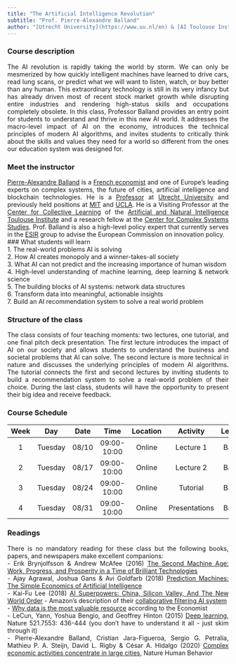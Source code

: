 ```yaml
---
title: "The Artificial Intelligence Revolution"
subtitle: "Prof. Pierre-Alexandre Balland"
author: "[Utrecht University](https://www.uu.nl/en) & [AI Toulouse Institute](https://en.univ-toulouse.fr/aniti)"
---
```


<style>
body {
text-align: justify}
</style>

### Course description  
The AI revolution is rapidly taking the world by storm. We can only be mesmerized by how quickly intelligent machines have learned to drive cars, read lung scans, or predict what we will want to listen, watch, or buy better than any human. This extraordinary technology is still in its very infancy but has already driven most of recent stock market growth while disrupting entire industries and rendering high-status skills and occupations completely obsolete. In this class, Professor Balland provides an entry point for students to understand and thrive in this new AI world. It addresses the macro-level impact of AI on the economy, introduces the technical principles of modern AI algorithms, and invites students to critically think about the skills and values they need for a world so different from the ones our education system was designed for.  

### Meet the instructor    
[Pierre-Alexandre Balland](https://www.paballand.com/) is a [French economist](https://scholar.google.com/citations?user=ORZg_McAAAAJ&hl=en&oi=ao) and one of Europe's leading experts on complex systems, the future of cities, artificial intelligence and blockchain technologies. He is a [Professor](https://www.uu.nl/staff/PMABalland/Profile) at [Utrecht University](https://www.uu.nl/en) and previously held positions at [MIT](https://www.media.mit.edu/people/balland/overview/) and  [UCLA](https://www.ucla.edu/). He is a Visiting Professor at the [Center for Collective Learning](https://centerforcollectivelearning.org/) of the [Artificial and Natural Intelligence Toulouse Institute](https://en.univ-toulouse.fr/aniti) and a research fellow at the [Center for Complex Systems Studies](https://www.uu.nl/en/research/centre-for-complex-systems-studies-ccss). Prof. Balland is also a high-level policy expert that  currently serves in the [ESIR](https://ec.europa.eu/info/research-and-innovation/strategy/support-policy-making/support-eu-research-and-innovation-policy-making/esir_en) group to advise the European Commission on innovation policy.  
### What students will learn  
1. The real-world problems AI is solving  
2. How AI creates monopoly and a winner-takes-all society  
3. What AI can not predict and the increasing importance of human wisdom  
4. High-level understanding of machine learning, deep learning & network science  
5. The building blocks of AI systems: network data structures  
6. Transform data into meaningful, actionable insights  
7. Build an AI recommendation system to solve a real world problem  

### Structure of the class      
The class consists of four teaching moments: two lectures, one tutorial, and one final pitch deck presentation. The first lecture introduces the impact of AI on our society and allows students to understand the business and societal problems that AI can solve. The second lecture is more technical in nature and discusses the underlying principles of modern AI algorithms. The tutorial connects the first and second lectures by inviting students to build a recommendation system to solve a real-world problem of their choice. During the last class, students will have the opportunity to present their big idea and receive feedback.     

### Course Schedule  

| Week |    Day   | Date  |     Time    | Location |  Activity     | Lecturer   |
|:----:|:--------:|:-----:|:-----------:|:--------:|:-------------:|:----------:|
|  1   | Tuesday  | 08/10 | 09:00-10:00 |  Online  | Lecture 1     |  Balland   |
|  2   | Tuesday  | 08/17 | 09:00-10:00 |  Online  | Lecture 2     |  Balland   |
|  3   | Tuesday  | 08/24 | 09:00-10:00 |  Online  | Tutorial      |  Balland   |
|  4   | Tuesday  | 08/31 | 09:00-10:00 |  Online  | Presentations |  Balland   |

### Readings  
There is no mandatory reading for these class but the following books, papers, and newspapers make excellent companions:  
- Erik Brynjolfsson & Andrew McAfee (2016) [The Second Machine Age: Work, Progress, and Prosperity in a Time of Brilliant Technologies](https://www.amazon.com/Second-Machine-Age-Prosperity-Technologies/dp/0393350649)  
- Ajay Agrawal, Joshua Gans & Avi Goldfarb (2018) [Prediction Machines: The Simple Economics of Artificial Intelligence](https://www.amazon.com/Prediction-Machines-Economics-Artificial-Intelligence/dp/1633695670)  
- Kai-Fu Lee (2018) [AI Superpowers: China, Silicon Valley, And The New World Order](https://www.amazon.com/AI-Superpowers-China-Silicon-Valley/dp/132854639X)
- Amazon's description of their [collaborative filtering AI system](https://www.amazon.science/the-history-of-amazons-recommendation-algorithm)    
- [Why data is the most valuable resource](https://www.economist.com/leaders/2017/05/06/the-worlds-most-valuable-resource-is-no-longer-oil-but-data) according to the Economist  
- LeCun, Yann, Yoshua Bengio, and Geoffrey Hinton (2015) [Deep learning](https://www.nature.com/articles/nature14539), Nature 521.7553: 436-444 (you don't have to understand it all - just skim through it)  
- Pierre-Alexandre Balland, Cristian Jara-Figueroa, Sergio G. Petralia, Mathieu P. A. Steijn, David L. Rigby & César A. Hidalgo (2020) [Complex economic activities concentrate in large cities](https://www.nature.com/articles/s41562-019-0803-3#:~:text=Complex%20economic%20activities%2C%20such%20as,as%20apparel%20or%20paper%20manufacturing.), Nature Human Behavior  
 
